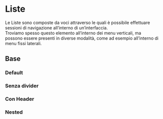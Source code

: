 
<Meta of={ListeStories} />

# Liste
Le Liste sono composte da voci attraverso le quali è possibile effettuare sessioni di navigazione all’interno di un’interfaccia.\
Troviamo spesso questo elemento all’interno dei menu verticali, ma possono essere presenti in diverse modalità, come ad esempio all’interno di menu fissi laterali.


## Base

### Default
<Canvas of={ListeStories.Default} />

### Senza divider
<Canvas of={ListeStories.SenzaDivider} />

### Con Header
<Canvas of={ListeStories.ConHeader} />

### Nested
<Canvas of={ListeStories.Nested} />
